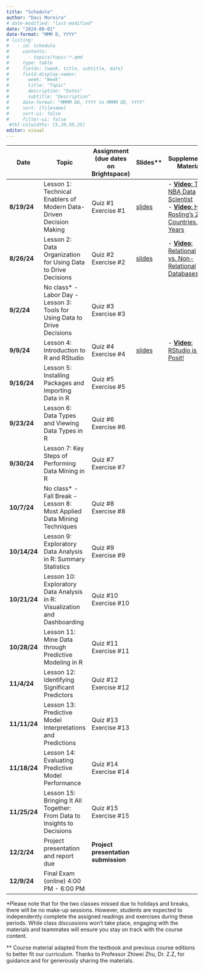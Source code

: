 ```yaml
---
title: "Schedule"
author: "Davi Moreira"
# date-modified: "last-modified"
date: "2024-08-01"
date-format: "MMM D, YYYY"
# listing:
#   - id: schedule
#     contents:
#       - topics/topic-*.qmd
#     type: table
#     fields: [week, title, subtitle, date]
#     field-display-names:
#       week: "Week"
#       title: "Topic"
#       description: "Dates"
#       subtitle: "Description"
#     date-format: "MMMM DD, YYYY to MMMM DD, YYYY"
#     sort: [filename]
#     sort-ui: false
#     filter-ui: false
 #tbl-colwidths: [5,20,50,25]
editor: visual
---
```


| **Date**     | **Topic**                                                                               | **Assignment (due dates on Brightspace)**               | **Slides\*\*** | **Supplementary Materials** |
|--------------|-----------------------------------------------------------------------------------------|---------------------------------------------------------|------------|-----------------------------|
| **8/19/24**  | Lesson 1: Technical Enablers of Modern Data-Driven Decision Making                      | Quiz #1<br>Exercise #1 | [slides](/lecture_slides/01_lesson_m3dm/01_lesson_m3dm.html){target="_blank"} | - [**Video**: The NBA Data Scientist](https://www.youtube.com/watch?v=MpLHMKTolVw&list=PLkIselvEzpM5nFf4nu--q2OGccA_0alYO){target="_blank"}<br>- [**Video**: Hans Rosling's 200 Countries, 200 Years](https://www.youtube.com/watch?v=jbkSRLYSojo&list=PLkIselvEzpM5nFf4nu--q2OGccA_0alYO&index=1){target="_blank"}  |
| **8/26/24**  | Lesson 2: Data Organization for Using Data to Drive Decisions                           | Quiz #2<br>Exercise #2 | [slides](/lecture_slides/02_lesson_m3dm/02_lesson_m3dm.html){target="_blank"} | - [**Video**: Relational vs. Non-Relational Databases](https://www.youtube.com/watch?v=E9AgJnsEvG4){target="_blank"}                            |
| **9/2/24**   | No class* - Labor Day - Lesson 3: Tools for Using Data to Drive Decisions               | Quiz #3<br>Exercise #3                                   |            |                             |
| **9/9/24**   | Lesson 4: Introduction to R and RStudio                                                 | Quiz #4<br>Exercise #4   | [slides](/lecture_slides/04_lesson_m3dm/04_lesson_m3dm.html){target="_blank"} | - [**Video**: RStudio is now Posit!](https://www.youtube.com/watch?v=0_UNtwEh7kY){target="_blank"}                            |
| **9/16/24**  | Lesson 5: Installing Packages and Importing Data in R                                   | Quiz #5<br>Exercise #5                                   |            |                             |
| **9/23/24**  | Lesson 6: Data Types and Viewing Data Types in R                                        | Quiz #6<br>Exercise #6                                   |            |                             |
| **9/30/24**  | Lesson 7: Key Steps of Performing Data Mining in R                                      | Quiz #7<br>Exercise #7                                   |            |                             |
| **10/7/24**  | No class* - Fall Break - Lesson 8: Most Applied Data Mining Techniques                  | Quiz #8<br>Exercise #8                                   |            |                             |
| **10/14/24** | Lesson 9: Exploratory Data Analysis in R: Summary Statistics                            | Quiz #9<br>Exercise #9                                   |            |                             |
| **10/21/24** | Lesson 10: Exploratory Data Analysis in R: Visualization and Dashboarding               | Quiz #10<br>Exercise #10                                 |            |                             |
| **10/28/24** | Lesson 11: Mine Data through Predictive Modeling in R                                   | Quiz #11<br>Exercise #11                                 |            |                             |
| **11/4/24**  | Lesson 12: Identifying Significant Predictors                                           | Quiz #12<br>Exercise #12                                 |            |                             |
| **11/11/24** | Lesson 13: Predictive Model Interpretations and Predictions                             | Quiz #13<br>Exercise #13                                 |            |                             |
| **11/18/24** | Lesson 14: Evaluating Predictive Model Performance                                      | Quiz #14<br>Exercise #14                                 |            |                             |
| **11/25/24** | Lesson 15: Bringing It All Together: From Data to Insights to Decisions                 | Quiz #15<br>Exercise #15                                 |            |                             |
| **12/2/24**  | Project presentation and report due                                                     | **Project presentation submission**                      |            |                             |
| **12/9/24**  | Final Exam (online) 4:00 PM - 6:00 PM                                                   |                                                         |            |                             |

\*Please note that for the two classes missed due to holidays and breaks, there will be no make-up sessions. However, students are expected to independently complete the assigned readings and exercises during these periods. While class discussions won't take place, engaging with the materials and teammates will ensure you stay on track with the course content.

\*\* Course material adapted from the textbook and previous course editions to better fit our curriculum. Thanks to Professor Zhiwei Zhu, Dr. Z.Z, for guidance and for generously sharing the materials.
